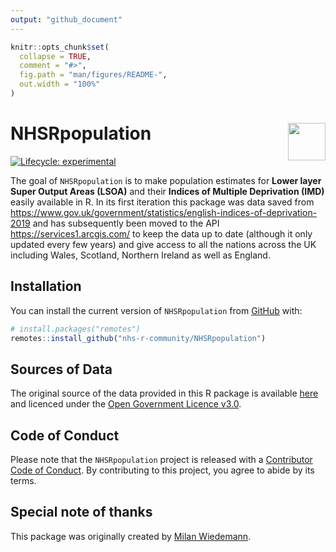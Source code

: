 ```yaml
---
output: "github_document"
---
```


<!-- README.md is generated from README.Rmd. Please edit that file -->

```r
knitr::opts_chunk$set(
  collapse = TRUE,
  comment = "#>",
  fig.path = "man/figures/README-",
  out.width = "100%"
)
```

# NHSRpopulation <a href='https://nhsrcommunity.com/'><img src='man/figures/logo.png' align="right" height="60" /></a>

<!-- badges: start -->
[![Lifecycle: experimental](https://img.shields.io/badge/lifecycle-experimental-orange.svg)](https://lifecycle.r-lib.org/articles/stages.html#experimental)
<!-- badges: end -->

The goal of `NHSRpopulation` is to make population estimates for **Lower layer Super Output Areas (LSOA)** and their **Indices of Multiple Deprivation (IMD)** easily available in R.
In its first iteration this package was data saved from [https://www.gov.uk/government/statistics/english-indices-of-deprivation-2019](https://www.gov.uk/government/statistics/english-indices-of-deprivation-2019) and has subsequently been moved to the API [https://services1.arcgis.com/](https://services1.arcgis.com/) to keep the data up to date (although it only updated every few years) and give access to all the nations across the UK including Wales, Scotland, Northern Ireland as well as England.

## Installation

You can install the current version of `NHSRpopulation` from [GitHub](https://github.com/nhs-r-community/NHSRpopulation) with:

``` r
# install.packages("remotes")
remotes::install_github("nhs-r-community/NHSRpopulation")
```

## Sources of Data

The original source of the data provided in this R package is available [here](https://www.ons.gov.uk/peoplepopulationandcommunity/populationandmigration/populationestimates/datasets/lowersuperoutputareamidyearpopulationestimates) and licenced under the [Open Government Licence v3.0](http://www.nationalarchives.gov.uk/doc/open-government-licence/version/3/).


## Code of Conduct
  
Please note that the `NHSRpopulation` project is released with a [Contributor Code of Conduct](https://contributor-covenant.org/version/2/0/CODE_OF_CONDUCT.html). 
By contributing to this project, you agree to abide by its terms.

## Special note of thanks

This package was originally created by [Milan Wiedemann](https://github.com/milanwiedemann).
